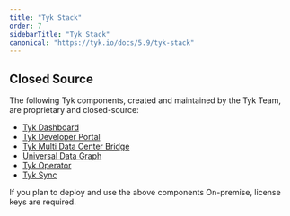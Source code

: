 ```yaml
---
title: "Tyk Stack"
order: 7
sidebarTitle: "Tyk Stack"
canonical: "https://tyk.io/docs/5.9/tyk-stack"
---
```



<OssProductListInclude/>

## Closed Source

The following Tyk components, created and maintained by the Tyk Team, are proprietary and closed-source:

* [Tyk Dashboard](/docs/5.9/tyk-dashboard)
* [Tyk Developer Portal](/docs/5.9/tyk-developer-portal)
* [Tyk Multi Data Center Bridge](/docs/5.9/api-management/mdcb#managing-geographically-distributed-gateways-to-minimize-latency-and-protect-data-sovereignty)
* [Universal Data Graph](/docs/5.9/api-management/data-graph#overview)
* [Tyk Operator](/docs/5.9/api-management/automations/operator#what-is-tyk-operator)
* [Tyk Sync](/docs/5.9/api-management/automations/sync)

If you plan to deploy and use the above components On-premise, license keys are required.
